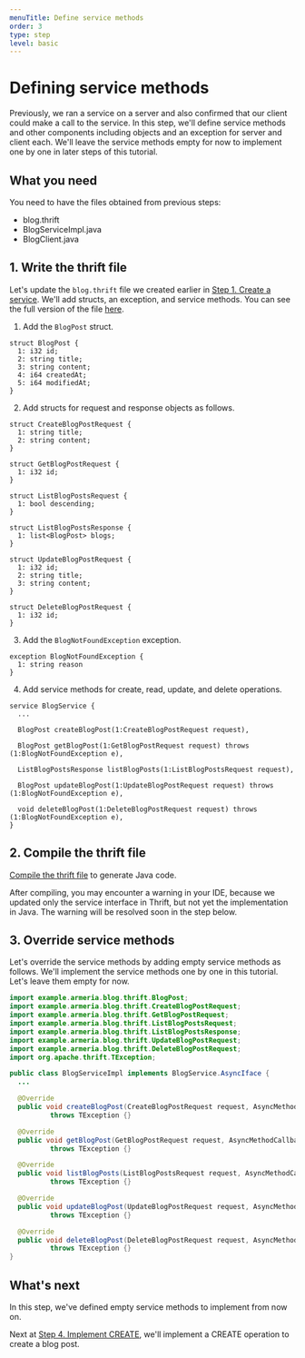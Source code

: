 ```yaml
---
menuTitle: Define service methods
order: 3
type: step
level: basic
---
```


# Defining service methods

Previously, we ran a service on a server and also confirmed that our client could make a call to the service.
In this step, we'll define service methods and other components including objects and an exception for server and client each.
We'll leave the service methods empty for now to implement one by one in later steps of this tutorial.

<TutorialSteps current={3} />

## What you need

You need to have the files obtained from previous steps:

- blog.thrift
- BlogServiceImpl.java
- BlogClient.java

## 1. Write the thrift file

Let's update the `blog.thrift` file we created earlier in [Step 1. Create a service](/tutorials/thrift/blog/create-service).
We'll add structs, an exception, and service methods.
You can see the full version of the file [here](https://github.com/line/armeria-examples/blob/main/tutorials/thrift/src/main/thrift/blog.thrift).

1. Add the `BlogPost` struct.
  ```thrift filename=blog.thrift
  struct BlogPost {
    1: i32 id;
    2: string title;
    3: string content;
    4: i64 createdAt;
    5: i64 modifiedAt;
  }
  ```
2. Add structs for request and response objects as follows.
  ```thrift filename=blog.thrift
  struct CreateBlogPostRequest {
    1: string title;
    2: string content;
  }

  struct GetBlogPostRequest {
    1: i32 id;
  }

  struct ListBlogPostsRequest {
    1: bool descending;
  }

  struct ListBlogPostsResponse {
    1: list<BlogPost> blogs;
  }

  struct UpdateBlogPostRequest {
    1: i32 id;
    2: string title;
    3: string content;
  }

  struct DeleteBlogPostRequest {
    1: i32 id;
  }
  ```
3. Add the `BlogNotFoundException` exception.
  ```thrift filename=blog.thrift
  exception BlogNotFoundException {
    1: string reason
  }
  ```
4. Add service methods for create, read, update, and delete operations.
  ```thrift filename=blog.thrift
  service BlogService {
    ...

    BlogPost createBlogPost(1:CreateBlogPostRequest request),

    BlogPost getBlogPost(1:GetBlogPostRequest request) throws (1:BlogNotFoundException e),

    ListBlogPostsResponse listBlogPosts(1:ListBlogPostsRequest request),

    BlogPost updateBlogPost(1:UpdateBlogPostRequest request) throws (1:BlogNotFoundException e),

    void deleteBlogPost(1:DeleteBlogPostRequest request) throws (1:BlogNotFoundException e),
  }
  ```

## 2. Compile the thrift file

[Compile the thrift file](/tutorials/thrift/blog/create-service#2-compile-the-thrift-file) to generate Java code.

After compiling, you may encounter a warning in your IDE, because we updated only the service interface in Thrift, but not yet the implementation in Java.
The warning will be resolved soon in the step below.

## 3. Override service methods

Let's override the service methods by adding empty service methods as follows.
We'll implement the service methods one by one in this tutorial.
Let's leave them empty for now.

```java filename=BlogServiceImpl.java
import example.armeria.blog.thrift.BlogPost;
import example.armeria.blog.thrift.CreateBlogPostRequest;
import example.armeria.blog.thrift.GetBlogPostRequest;
import example.armeria.blog.thrift.ListBlogPostsRequest;
import example.armeria.blog.thrift.ListBlogPostsResponse;
import example.armeria.blog.thrift.UpdateBlogPostRequest;
import example.armeria.blog.thrift.DeleteBlogPostRequest;
import org.apache.thrift.TException;

public class BlogServiceImpl implements BlogService.AsyncIface {
  ...

  @Override
  public void createBlogPost(CreateBlogPostRequest request, AsyncMethodCallback<BlogPost> resultHandler)
          throws TException {}

  @Override
  public void getBlogPost(GetBlogPostRequest request, AsyncMethodCallback<BlogPost> resultHandler)
          throws TException {}

  @Override
  public void listBlogPosts(ListBlogPostsRequest request, AsyncMethodCallback<ListBlogPostsResponse> resultHandler)
          throws TException {}

  @Override
  public void updateBlogPost(UpdateBlogPostRequest request, AsyncMethodCallback<BlogPost> resultHandler)
          throws TException {}

  @Override
  public void deleteBlogPost(DeleteBlogPostRequest request, AsyncMethodCallback<Void> resultHandler)
          throws TException {}
}
```

## What's next

In this step, we've defined empty service methods to implement from now on.

Next at [Step 4. Implement CREATE](/tutorials/thrift/blog/implement-create), we'll implement a CREATE operation to create a blog post.

<TutorialSteps current={3} />